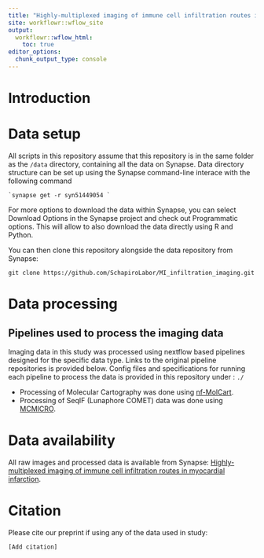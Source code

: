 ```yaml
---
title: "Highly-multiplexed imaging of immune cell infiltration routes in myocardial infarction"
site: workflowr::wflow_site
output:
  workflowr::wflow_html:
    toc: true
editor_options:
  chunk_output_type: console
---
```


# Introduction

# Data setup

All scripts in this repository assume that this repository is in the same folder as the `/data` directory, containing all the data on Synapse. Data directory structure can be set up using the Synapse command-line interace with the following command

```         
`synapse get -r syn51449054 `
```

For more options to download the data within Synapse, you can select Download Options in the Synapse project and check out Programmatic options. This will allow to also download the data directly using R and Python.

You can then clone this repository alongside the data repository from Synapse:

```         
git clone https://github.com/SchapiroLabor/MI_infiltration_imaging.git
```

# Data processing

## Pipelines used to process the imaging data

Imaging data in this study was processed using nextflow based pipelines designed for the specific data type. Links to the original pipeline repositories is provided below. Config files and specifications for running each pipeline to process the data is provided in this repository under : `./`

-   Processing of Molecular Cartography was done using [nf-MolCart]().
-   Processing of SeqIF (Lunaphore COMET) data was done using [MCMICRO](https://mcmicro.org/).

# Data availability

All raw images and processed data is available from Synapse: [Highly-multiplexed imaging of immune cell infiltration routes in myocardial infarction](https://www.synapse.org/#!Synapse:syn51449054/wiki/622109).

# Citation

Please cite our preprint if using any of the data used in study:

```         
[Add citation]
```
